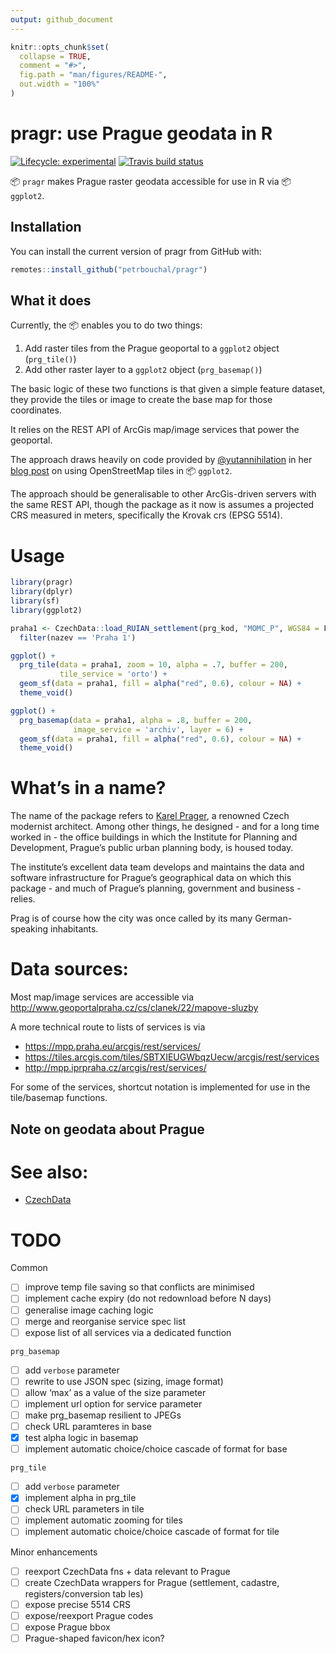 ```yaml
---
output: github_document
---
```



<!-- README.md is generated from README.Rmd. Please edit that file -->

```r
knitr::opts_chunk$set(
  collapse = TRUE,
  comment = "#>",
  fig.path = "man/figures/README-",
  out.width = "100%"
)
```

# pragr: use Prague geodata in R 

<!-- badges: start -->
[![Lifecycle: experimental](https://img.shields.io/badge/lifecycle-experimental-orange.svg)](https://www.tidyverse.org/lifecycle/#experimental)
[![Travis build status](https://travis-ci.org/petrbouchal/pragr.svg?branch=master)](https://travis-ci.org/petrbouchal/pragr)
<!-- badges: end -->

📦 `pragr` makes Prague raster geodata accessible for use in R via 📦 `ggplot2`. 

## Installation

You can install the current version of pragr from GitHub with:

``` r
remotes::install_github("petrbouchal/pragr")
```

## What it does

Currently, the 📦 enables you to do two things:

1) Add raster tiles from the Prague geoportal to a `ggplot2` object (`prg_tile()`)
2) Add other raster layer to a `ggplot2` object (`prg_basemap()`)

The basic logic of these two functions is that given a simple feature dataset, they provide the tiles or image to create the base map for those coordinates.

It relies on the REST API of ArcGis map/image services that power the geoportal. 

The approach draws heavily on code provided by [@yutannihilation](https://github.com/yutannihilation) in her [blog post](https://yutani.rbind.io/post/2018-06-09-plot-osm-tiles/) on using OpenStreetMap tiles in 📦 `ggplot2`.

The approach should be generalisable to other ArcGis-driven servers with the same REST API, though the package as it now is assumes a projected CRS measured in meters, specifically the Krovak crs (EPSG 5514).

# Usage

```r
library(pragr)
library(dplyr)
library(sf)
library(ggplot2)
```

```r
praha1 <- CzechData::load_RUIAN_settlement(prg_kod, "MOMC_P", WGS84 = F) %>% 
  filter(nazev == 'Praha 1')
```

```r
ggplot() +
  prg_tile(data = praha1, zoom = 10, alpha = .7, buffer = 200,
           tile_service = 'orto') + 
  geom_sf(data = praha1, fill = alpha("red", 0.6), colour = NA) +
  theme_void()
```

```r
ggplot() +
  prg_basemap(data = praha1, alpha = .8, buffer = 200,
              image_service = 'archiv', layer = 6) + 
  geom_sf(data = praha1, fill = alpha("red", 0.6), colour = NA) +
  theme_void()
```

# What's in a name?

The name of the package refers to [Karel Prager](https://en.wikipedia.org/wiki/Karel_Prager), a renowned Czech modernist architect. Among other things, he designed - and for a long time worked in - the office buildings in which the Institute for Planning and Development, Prague's public urban planning body, is housed today.

The institute's excellent data team develops and maintains the data and software infrastructure for Prague's geographical data on which this package - and much of Prague's planning, government and business - relies.

Prag is of course how the city was once called by its many German-speaking inhabitants.

# Data sources:

Most map/image services are accessible via <http://www.geoportalpraha.cz/cs/clanek/22/mapove-sluzby>

A more technical route to lists of services is via

- <https://mpp.praha.eu/arcgis/rest/services/>
- <https://tiles.arcgis.com/tiles/SBTXIEUGWbqzUecw/arcgis/rest/services>
- <http://mpp.iprpraha.cz/arcgis/rest/services/>

For some of the services, shortcut notation is implemented for use in the tile/basemap functions.

## Note on geodata about Prague



# See also:

- [CzechData](https://github.com/JanCaha/CzechData)

# TODO

Common

- [ ] improve temp file saving so that conflicts are minimised
- [ ] implement cache expiry (do not redownload before N days)
- [ ] generalise image caching logic
- [ ] merge and reorganise service spec list 
- [ ] expose list of all services via a dedicated function

`prg_basemap`

- [ ] add `verbose` parameter
- [ ] rewrite to use JSON spec (sizing, image format)
- [ ] allow 'max' as a value of the size parameter
- [ ] implement url option for service parameter
- [ ] make prg_basemap resilient to JPEGs
- [ ] check URL paramteres in base
- [x] test alpha logic in basemap
- [ ] implement automatic choice/choice cascade of format for base

`prg_tile`

- [ ] add `verbose` parameter
- [x] implement alpha in prg_tile
- [ ] check URL parameters in tile
- [ ] implement automatic zooming for tiles
- [ ] implement automatic choice/choice cascade of format for tile

Minor enhancements

- [ ] reexport CzechData fns + data relevant to Prague
- [ ] create CzechData wrappers for Prague (settlement, cadastre, registers/conversion tab les)
- [ ] expose precise 5514 CRS
- [ ] expose/reexport Prague codes
- [ ] expose Prague bbox
- [ ] Prague-shaped favicon/hex icon?

